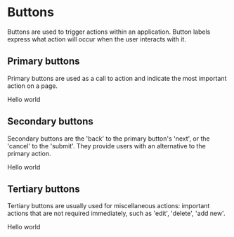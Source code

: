 
<Meta title="Design System|Buttons" component={PrimaryButton} />

# Buttons

Buttons are used to trigger actions within an application.
Button labels express what action will occur when the user interacts with it.

## Primary buttons

Primary buttons are used as a call to action and indicate the most important action on a page.

<Preview>
  <Story name="primary">
    <PrimaryButton disabled={boolean("Disabled", false)} onClick={action('clicked')} onMouseOver={action('hovered')}>Hello world</PrimaryButton>
  </Story>
</Preview>

## Secondary buttons

Secondary buttons are the 'back' to the primary button's 'next', or the 'cancel' to the 'submit'. They provide users with an alternative to the primary action.

<Preview>
  <Story name="secondary">
    <SecondaryButton onClick={action('clicked')} onMouseOver={action('hovered')}>Hello world</SecondaryButton>
  </Story>
</Preview>

## Tertiary buttons

Tertiary buttons are usually used for miscellaneous actions: important actions that are not required immediately, such as 'edit', 'delete', 'add new'.

<Preview>
  <Story name="tertiary">
    <TertiaryButton onClick={action('clicked')} onMouseOver={action('hovered')}>Hello world</TertiaryButton>
  </Story>
</Preview>